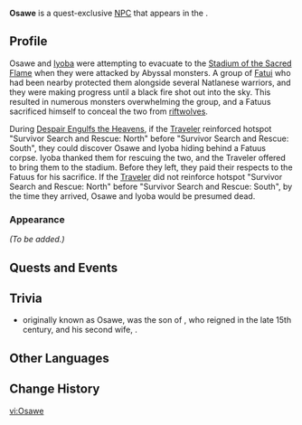 {{Meta
<!-- Remove this template after adding the missing info -->
|missing_NPC_profile  = yes
<!--
|missing_NPC_idle     = yes
|missing_NPC_dialogue = yes
-->
}}
{{Character Infobox
|type             = Quest NPC
|image            = NPC Osawe.png
|realname         = <!-- Optional, if different from in-game name -->
|deceased         = May die during [[Despair Engulfs the Heavens]].
Conditions for keeping alive:
* Choose "Survivor Search and Rescue: North" in Diverging Point #1 during ''Despair Engulfs the Heavens''
|region           = Natlan
|location         = Natlan
|affiliation      = Masters of the Night-Wind
|title            = 
|ancestry         = <!-- Clan/family -->
|father           = 
|mother           = 
|spouse           = 
|sibling          = 
|child            = 
|relative         = 
|voiceEN          = 
|voiceCN          = 
|voiceJP          = 
|voiceKR          = 
}}
'''Osawe''' is a quest-exclusive [[NPC]] that appears in the {{Quest|Despair Engulfs the Heavens}}.
<!--
==Location==
{{subst:#tag:gallery|
NPC Location {{subst:#titleparts:{{subst:PAGENAME}}}}.png{{subst:!}}{{subst:#titleparts:{{subst:PAGENAME}}}}'s location
NPC Location {{subst:#titleparts:{{subst:PAGENAME}}}} Context.png{{subst:!}}Additional context
}}
-->
==Profile==
<!--Detailed story/lore information goes here.-->
Osawe and [[Iyoba]] were attempting to evacuate to the [[Stadium of the Sacred Flame]] when they were attacked by Abyssal monsters. A group of [[Fatui]] who had been nearby protected them alongside several Natlanese warriors, and they were making progress until a black fire shot out into the sky. This resulted in numerous monsters overwhelming the group, and a Fatuus sacrificed himself to conceal the two from [[riftwolf|riftwolves]].

During [[Despair Engulfs the Heavens]], if the [[Traveler]] reinforced hotspot "Survivor Search and Rescue: North" before "Survivor Search and Rescue: South", they could discover Osawe and Iyoba hiding behind a Fatuus corpse. Iyoba thanked them for rescuing the two, and the Traveler offered to bring them to the stadium. Before they left, they paid their respects to the Fatuus for his sacrifice. If the [[Traveler]] did not reinforce hotspot "Survivor Search and Rescue: North" before "Survivor Search and Rescue: South", by the time they arrived, Osawe and Iyoba would be presumed dead.

===Appearance===
<!--Keep appearance section short and concise. Limit to 2 paragraphs with 3-4 sentences each.-->
''(To be added.)''

==Quests and Events==
{{Quests and Events}}
<!--
==Idle Quotes==
{{Dialogue Start}}
:{{DIcon|Idle}} {{Tx}}
::{{A|VO {{subst:#titleparts:{{subst:PAGENAME}}}} 01.ogg}} "{{Tx}}"
{{Dialogue End}}

==Dialogue==
{{Dialogue Start}}
:'''{{subst:#titleparts:{{subst:PAGENAME}}}}:''' 
:{{DIcon}}
{{Dialogue End}}

==Event Dialogue==
===Event Name===
{{Dialogue Start}}
:'''{{subst:#titleparts:{{subst:PAGENAME}}}}:'''
{{Dialogue End}}
-->
==Trivia==
* {{W|Esigie}} originally known as Osawe, was the son of {{W|Oba of Benin|Oba}} {{W|Ozolua}}, who reigned in the late 15th century, and his second wife, {{W|Idia|Queen Idia}}.

==Other Languages==
{{Other Languages|default_hidden = 1
|en       = Osawe
|zhs      = 欧莎薇
|zhs_rm   = Ōushāwēi
|zht      = 歐莎薇
|zht_rm   = Ōushāwéi
|ja       = オソウェ
|ko       = 오사비
|es       = Osawe
|fr       = Osawe
|ru       = Осаве
|th       = Osawe
|vi       = Osawe
|de       = Osawe
|id       = Osawe
|pt       = Osawe
|tr       = Osawe
|it       = Osawe
}}

==Change History==
{{Change History|5.1}}
<!--
==References==
{{Reflist}}
-->

[[vi:Osawe]]